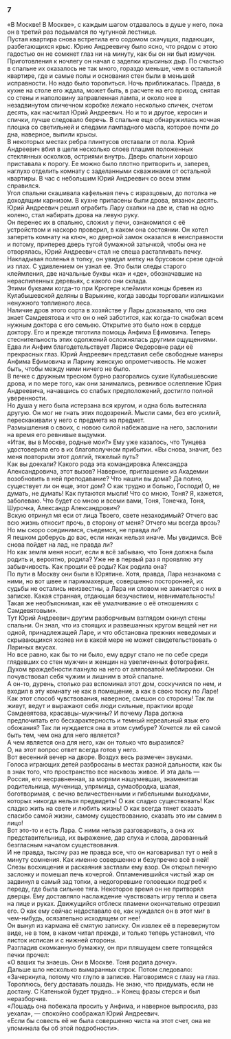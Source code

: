 ### 7 {-}

«В Москве! В Москве», с каждым шагом отдавалось в душе у него, пока он в третий раз подымался по чугунной лестнице.<br/> Пустая квартира снова встретила его содомом скачущих, падающих, разбегающихся крыс. Юрию Андреевичу было ясно, что рядом с этою гадостью он не сомкнет глаз ни на минуту, как бы он ни был измучен. Приготовления к ночлегу он начал с заделки крысиных дыр. По счастью в спальне их оказалось не так много, гораздо меньше, чем в остальной квартире, где и самые полы и основания стен были в меньшей исправности. Но надо было торопиться. Ночь приближалась. Правда, в кухне на столе его ждала, может быть, в расчете на его приход, снятая со стены и наполовину заправленная лампа, и около нее в незадвинутом спичечном коробке лежало несколько спичек, счетом десять, как насчитал Юрий Андреевич. Но и то и другое, керосин и спички, лучше следовало беречь. В спальне еще обнаружилась ночная плошка со светильней и следами лампадного масла, которое почти до дна, наверное, выпили крысы.<br/> В некоторых местах ребра плинтусов отставали от пола. Юрий Андреевич вбил в щели несколько слоев плашмя положенных стеклянных осколков, остриями внутрь. Дверь спальни хорошо приставала к порогу. Ее можно было плотно притворить и, заперев, наглухо отделить комнату с заделанными скважинами от остальной квартиры. В час с небольшим Юрий Андреевич со всем этим справился.<br/> Угол спальни скашивала кафельная печь с изразцовым, до потолка не доходящим карнизом. В кухне припасены были дрова, вязанок десять. Юрий Андреевич решил ограбить Лару охапки на две и, став на одно колено, стал набирать дрова на левую руку.<br/> Он перенес их в спальню, сложил у печи, ознакомился с её устройством и наскоро проверил, в каком она состоянии. Он хотел запереть комнату на ключ, но дверной замок оказался в неисправности и потому, приперев дверь тугой бумажной затычкой, чтобы она не отворялась, Юрий Андреевич стал не спеша растапливать печку.<br/> Накладывая поленья в топку, он увидал метку на брусовом срезе одной из плах. С удивлением он узнал ее. Это были следы старого клеймления, две начальные буквы «ка» и «де», обозначавшие на нераспиленных деревьях, с какого они склада.<br/> Этими буквами когда-то при Крюгере клеймили концы бревен из Кулабышевской деляны в Варыкине, когда заводы торговали излишками ненужного топливного леса.<br/> Наличие дров этого сорта в хозяйстве у Лары доказывало, что она знает Самдевятова и что он о ней заботится, как когда-то снабжал всем нужным доктора с его семьею. Открытие это было нож в сердце доктору. Его и прежде тяготила помощь Анфима Ефимовича. Теперь стеснительность этих одолжений осложнялась другими ощущениями.<br/> Едва ли Анфим благодетельствует Ларисе Федоровне ради её прекрасных глаз. Юрий Андреевич представил себе свободные манеры Анфима Ефимовича и Ларину женскую опрометчивость. Не может быть, чтобы между ними ничего не было.<br/> В печке с дружным треском бурно разгорались сухие Кулабышевские дрова, и по мере того, как они занимались, ревнивое ослепление Юрия Андреевича, начавшись со слабых предположений, достигло полной уверенности.<br/> Но душа у него была истерзана вся кругом, и одна боль вытесняла другую. Он мог не гнать этих подозрений. Мысли сами, без его усилий, перескакивали у него с предмета на предмет.<br/> Размышления о своих, с новою силой набежавшие на него, заслонили на время его ревнивые выдумки.<br/> «Итак, вы в Москве, родные мои?» Ему уже казалось, что Тунцева удостоверила его в их благополучном прибытии. «Вы снова, значит, без меня повторили этот долгий, тяжелый путь?<br/> Как вы доехали? Какого рода эта командировка Александра Александровича, этот вызов? Наверное, приглашение из Академии возобновить в ней преподавание? Что нашли вы дома? Да полно, существует ли он еще, этот дом? О как трудно и больно, Господи! О, не думать, не думать! Как путаются мысли! Что со мною, Тоня? Я, кажется, заболеваю. Что будет со мною и всеми вами, Тоня, Тонечка, Тоня, Шурочка, Александр Александрович?<br/> Вскую отринул мя еси от лица Твоего, свете незаходимый? Отчего вас всю жизнь относит прочь, в сторону от меня? Отчего мы всегда врозь? Но мы скоро соединимся, съедемся, не правда ли?<br/> Я пешком доберусь до вас, если никак нельзя иначе. Мы увидимся. Всё снова пойдет на лад, не правда ли?<br/> Но как земля меня носит, если я всё забываю, что Тоня должна была родить и, вероятно, родила? Уже не в первый раз я проявляю эту забывчивость. Как прошли её роды? Как родила она?<br/> По пути в Москву они были в Юрятине. Хотя, правда, Лара незнакома с ними, но вот швее и парикмахерше, совершенно посторонней, их судьбы не остались неизвестны, а Лара ни словом не заикается о них в записке. Какая странная, отдающая безучастием, невнимательность! Такая же необъяснимая, как её умалчивание о её отношениях с Самдевятовым».<br/> Тут Юрий Андреевич другим разборчивым взглядом окинул стены спальни. Он знал, что из стоящих и развешанных кругом вещей нет ни одной, принадлежащей Ларе, и что обстановка прежних неведомых и скрывающихся хозяев ни в какой мере не может свидетельствовать о Лариных вкусах.<br/> Но все равно, как бы то ни было, ему вдруг стало не по себе среди глядевших со стен мужчин и женщин на увеличенных фотографиях. Духом враждебности пахнуло на него от аляповатой меблировки. Он почувствовал себя чужим и лишним в этой спальне.<br/> А он-то, дурень, столько раз вспоминал этот дом, соскучился по нем, и входил в эту комнату не как в помещение, а как в свою тоску по Ларе! Как этот способ чувствования, наверное, смешон со стороны! Так ли живут, ведут и выражают себя люди сильные, практики вроде Самдевятова, красавцы-мужчины? И почему Лара должна предпочитать его бесхарактерность и темный нереальный язык его обожания? Так ли нуждается она в этом сумбуре? Хочется ли ей самой быть тем, чем она для него является?<br/> А чем является она для него, как он только что выразился?<br/> О, на этот вопрос ответ всегда готов у него.<br/> Вот весенний вечер на дворе. Воздух весь размечен звуками.<br/> Голоса играющих детей разбросаны в местах разной дальности, как бы в знак того, что пространство все насквозь живое. И эта даль — Россия, его несравненная, за морями нашумевшая, знаменитая родительница, мученица, упрямица, сумасбродка, шалая, боготворимая, с вечно величественными и гибельными выходками, которых никогда нельзя предвидеть! О как сладко существовать! Как сладко жить на свете и любить жизнь! О как всегда тянет сказать спасибо самой жизни, самому существованию, сказать это им самим в лицо!<br/> Вот это-то и есть Лара. С ними нельзя разговаривать, а она их представительница, их выражение, дар слуха и слова, дарованный безгласным началом существования.<br/> И не правда, тысячу раз не правда все, что он наговаривал тут о ней в минуту сомнения. Как именно совершенно и безупречно всё в ней!<br/> Слезы восхищения и раскаяния застлали ему взор. Он открыл печную заслонку и помешал печь кочергой. Опламенившийся чистый жар он задвинул в самый зад топки, а недогоревшие головешки подгреб к переду, где была сильнее тяга. Некоторое время он не притворял дверцы. Ему доставляло наслаждение чувствовать игру тепла и света на лице и руках. Движущийся отблеск пламени окончательно отрезвил его. О как ему сейчас недоставало ее, как нуждался он в этот миг в чем-нибудь, осязательно исходящем от нее!<br/> Он вынул из кармана её смятую записку. Он извлек её в перевернутом виде, не в том, в каком читал прежде, и только теперь установил, что листок исписан и с нижней стороны.<br/> Разгладив скомканную бумажку, он при пляшущем свете топящейся печки прочел:<br/> «О ваших ты знаешь. Они в Москве. Тоня родила дочку».<br/> Дальше шло несколько вымаранных строк. Потом следовало:<br/> «Зачеркнула, потому что глупо в записке. Наговоримся с глазу на глаз. Тороплюсь, бегу доставать лошадь. Не знаю, что придумать, если не достану. С Катенькой будет трудно…» Конец фразы стерся и был неразборчив.<br/> «Лошадь она побежала просить у Анфима, и наверное выпросила, раз уехала», — спокойно соображал Юрий Андреевич.<br/> «Если бы совесть её не была совершенно чиста на этот счет, она не упоминала бы об этой подробности».

